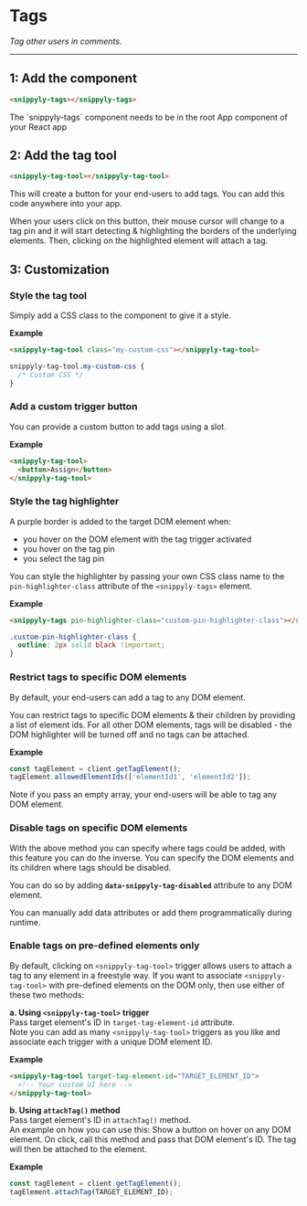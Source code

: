 
# Tags

_Tag other users in comments._

---

## 1: Add the component

```html copy
<snippyly-tags></snippyly-tags>
```

<Callout type="warning">
  The `snippyly-tags` component needs to be in the root App component of your React app
</Callout>

## 2: Add the tag tool

```html copy
<snippyly-tag-tool></snippyly-tag-tool>
```

This will create a button for your end-users to add tags. You can add this code anywhere into your app.

When your users click on this button, their mouse cursor will change to a tag pin and it will start detecting & highlighting the borders of the underlying elements. Then, clicking on the highlighted element will attach a tag.

## 3: Customization

### Style the tag tool

Simply add a CSS class to the component to give it a style.

**Example**

```html copy
<snippyly-tag-tool class="my-custom-css"></snippyly-tag-tool>
```

```css copy
snippyly-tag-tool.my-custom-css {
  /* Custom CSS */
}
```

### Add a custom trigger button

You can provide a custom button to add tags using a slot.

**Example**

```html copy
<snippyly-tag-tool>
  <button>Assign</button>
</snippyly-tag-tool>
```

### Style the tag highlighter

A purple border is added to the target DOM element when:

- you hover on the DOM element with the tag trigger activated
- you hover on the tag pin
- you select the tag pin

You can style the highlighter by passing your own CSS class name to the `pin-highlighter-class` attribute of the `<snippyly-tags>` element.

**Example**

```html copy
<snippyly-tags pin-highlighter-class="custom-pin-highlighter-class"></snippyly-tags>
```

```css copy
.custom-pin-highlighter-class {
  outline: 2px solid black !important;
}
```

### Restrict tags to specific DOM elements

By default, your end-users can add a tag to any DOM element. 

You can restrict tags to specific DOM elements & their children by providing a list of element ids. For all other DOM elements, tags will be disabled - the DOM highlighter will be turned off and no tags can be attached.

**Example**

```js copy
const tagElement = client.getTagElement();
tagElement.allowedElementIds(['elementId1', 'elementId2']);
```

<Callout type="warning">Note if you pass an empty array, your end-users will be able to tag any DOM element.</Callout>

### Disable tags on specific DOM elements

With the above method you can specify where tags could be added, with this feature you can do the inverse. You can specify the DOM elements and its children where tags should be disabled.

You can do so by adding **`data-snippyly-tag-disabled`** attribute to any DOM element.

<Callout type="info">You can manually add data attributes or add them programmatically during runtime.</Callout>

### Enable tags on pre-defined elements only

By default, clicking on `<snippyly-tag-tool>` trigger allows users to attach a tag to any element in a freestyle way. If you want to associate `<snippyly-tag-tool>` with pre-defined elements on the DOM only, then use either of these two methods:

**a. Using `<snippyly-tag-tool>` trigger**  
Pass target element's ID in `target-tag-element-id` attribute.  
Note you can add as many `<snippyly-tag-tool>` triggers as you like and associate each trigger with a unique DOM element ID.

**Example**

```html copy
<snippyly-tag-tool target-tag-element-id="TARGET_ELEMENT_ID">
  <!-- Your custom UI here -->
</snippyly-tag-tool>
```

**b. Using `attachTag()` method**  
Pass target element's ID in `attachTag()` method.  
An example on how you can use this: Show a button on hover on any DOM element. On click, call this method and pass that DOM element's ID. The tag will then be attached to the element.

**Example**

```js copy
const tagElement = client.getTagElement();
tagElement.attachTag(TARGET_ELEMENT_ID);
```



